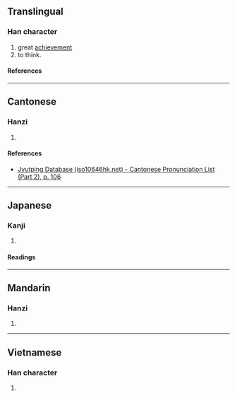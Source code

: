 {{character info/new}}
==Translingual==

===Han character===
{{Han char|rn=61|rad=心|as=02|sn=5|four=|canj=PKS|ids=⿰忄力}}

# great [[achievement]]
# to think.

====References====
{{Han ref|kx=0375.040|dkj=10301|dj=0702.010|hdz=42269.010|uh=5FC7}}

----

==Cantonese==

===Hanzi===
{{yue-hanzi|jyut=[[lak6]]|y=lak6}}

# {{rfdef|yue|sort=心02}}

====References====
* [http://www.iso10646hk.net/jp/document/download.jsp Jyutping Database (iso10646hk.net) - Cantonese Pronunciation List (Part 2), p. 106]

----

==Japanese==

===Kanji===
{{ja-kanji|grade=|rs=心02}}

# {{rfdef|ja|sort=心02}}

====Readings====
{{ja-readings
|on=ろく
|kun=こうろうがおおきい, おもう
}}

----

==Mandarin==

===Hanzi===
{{cmn-hanzi|pin=[[lè]] ([[le4]])|wg=le<sup>4</sup>}}

# {{rfdef|cmn|sort=心02}}

----

==Vietnamese==

===Han character===
{{vi-readings|rs=心02|reading=sực}}

# {{rfdef|vi|sort=心02}}
